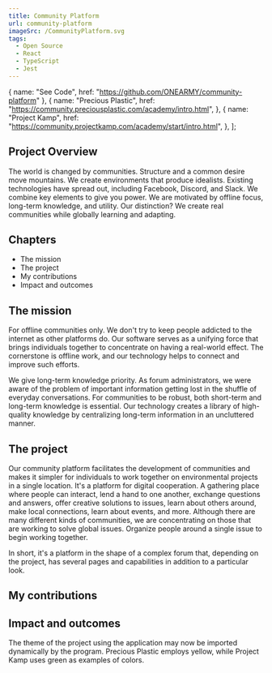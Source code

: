 ```yaml
---
title: Community Platform
url: community-platform
imageSrc: /CommunityPlatform.svg
tags:
  - Open Source
  - React
  - TypeScript
  - Jest
---
```



  { name: "See Code", href: "https://github.com/ONEARMY/community-platform" },
  {
    name: "Precious Plastic",
    href: "https://community.preciousplastic.com/academy/intro.html",
  },
  {
    name: "Project Kamp",
    href: "https://community.projectkamp.com/academy/start/intro.html",
  },
];

<div class="overview">
  <div class="description">
    <h2>Project Overview</h2>
    <p>
      The world is changed by communities. Structure and a common desire move
      mountains. We create environments that produce idealists. Existing
      technologies have spread out, including Facebook, Discord, and Slack. We
      combine key elements to give you power. We are motivated by offline focus,
      long-term knowledge, and utility. Our distinction? We create real
      communities while globally learning and adapting.
    </p>
  </div>
  <div class="process">
    <h2>Chapters</h2>
    <ul>
      <li>The mission</li>
      <li>The project</li>
      <li>My contributions</li>
      <li>Impact and outcomes</li>
    </ul>
  </div>
</div>
<section>
  <h2>The mission</h2>
  <p>
    For offline communities only. We don't try to keep people addicted to the
    internet as other platforms do. Our software serves as a unifying force that
    brings individuals together to concentrate on having a real-world effect.
    The cornerstone is offline work, and our technology helps to connect and
    improve such efforts.
  </p>
  <p>
    We give long-term knowledge priority. As forum administrators, we were aware
    of the problem of important information getting lost in the shuffle of
    everyday conversations. For communities to be robust, both short-term and
    long-term knowledge is essential. Our technology creates a library of
    high-quality knowledge by centralizing long-term information in an
    uncluttered manner.
  </p>
</section>
<section>
  <h2>The project</h2>
  <p>
    Our community platform facilitates the development of communities and makes
    it simpler for individuals to work together on environmental projects in a
    single location. It's a platform for digital cooperation. A gathering place
    where people can interact, lend a hand to one another, exchange questions
    and answers, offer creative solutions to issues, learn about others around,
    make local connections, learn about events, and more. Although there are
    many different kinds of communities, we are concentrating on those that are
    working to solve global issues. Organize people around a single issue to
    begin working together.
  </p>
  <p>
    In short, it's a platform in the shape of a complex forum that, depending on
    the project, has several pages and capabilities in addition to a particular
    look.
  </p>
</section>
<section>
  <h2>My contributions</h2>
  <div class="contribution-highlight">
    <GitHighlight
      title="Pull Requests"
      stats="12"
      link="https://github.com/ONEARMY/community-platform/pulls?q=is%3Apr+author%3ABaltacMihai+is%3Aclosed+is%3Amerged"
    />
    <GitHighlight
      title="Issues"
      stats="3"
      link="https://github.com/ONEARMY/community-platform/issues?q=is%3Aissue+author%3ABaltacMihai+"
    />
    <GitHighlight
      title="Commits"
      stats="31"
      link="https://github.com/ONEARMY/community-platform/commits?author=BaltacMihai"
    />
    <GitHighlight
      title="Impact"
      stats={[
        { stats: "++1,406", type: "add" },
        { stats: "--1,462", type: "delete" },
      ]}
    />
  </div>
  <GitStory
    title="Dynamic theme"
    description="Get a dynamic custom theme for each project instead of using a generic theme directly."
    content={[
      {
        title: "fix: remove use of theme from logo",
        link: "https://github.com/ONEARMY/community-platform/pull/2435",
        type: "pull-request",
      },
      {
        title:
          "fix: remove use of theme from ChangePassword.form & ChangeEmail.form",
        link: "https://github.com/ONEARMY/community-platform/pull/2441",
        type: "pull-request",
      },
      {
        title: "refactor: remove use of theme from ProfileButtons",
        link: "https://github.com/ONEARMY/community-platform/pull/2448",
        type: "pull-request",
      },
      {
        title: "feature: research page card redesign",
        link: "https://github.com/ONEARMY/community-platform/pull/2454/files#diff-f7eb4dfa8b13565b42406cb4a70957f22bd494288781c049e5cce640eb37880f",
        type: "commit",
      },
      {
        title: "[refactor] Remove direct usage of Theme",
        link: "https://github.com/ONEARMY/community-platform/pull/2462",
        type: "pull-request",
      },
      {
        title: "refactor: imageConverter general theme removed",
        link: "https://github.com/ONEARMY/community-platform/pull/2472",
        type: "pull-request",
      },
    ]}
    isClosed={false}
  />
  <GitStory
    title="Clean Code"
    description="Applying the principles of clean code, refactor current code to make it simpler to understand and use"
    content={[
      {
        title: "refactor: font size changed from 16px to 18px",
        link: "https://github.com/ONEARMY/community-platform/pull/2454/commits/fb85a09cdee670b6a13277be9ee0467f7eb62a67",
        type: "commit",
      },
      {
        title: "chore: font size fixed and cleaned the unnecessary comments",
        link: "https://github.com/ONEARMY/community-platform/pull/2461",
        type: "pull-request",
      },
      {
        title: "refactor: rename 'yellow' variable to 'accent'",
        link: "https://github.com/ONEARMY/community-platform/pull/2469",
        type: "pull-request",
      },
      {
        title: "[refactor] consolidate common style variables",
        link: "https://github.com/ONEARMY/community-platform/pull/2477",
        type: "pull-request",
      },
      {
        title: "feat: align research filter section with how-to",
        link: "https://github.com/ONEARMY/community-platform/pull/2526",
        type: "pull-request",
      },
    ]}
    isClosed={false}
  />
  <GitStory
    title="Features"
    description="Build features that guarantee the user has the best possible experience."
    content={[
      {
        title: "feature: research page card redesign",
        link: "https://github.com/ONEARMY/community-platform/pull/2454",
        type: "pull-request",
      },
      {
        title: "feat: add show hide password icon ",
        link: "https://github.com/ONEARMY/community-platform/pull/2476",
        type: "pull-request",
      },
      {
        title: "feat: align research filter section with how-to",
        link: "https://github.com/ONEARMY/community-platform/pull/2526",
        type: "pull-request",
      },
    ]}
    isClosed={false}
  />
  <GitStory
    title="Unit tests"
    description="Create and modify unit tests that validate each testable component of the code."
    content={[
      {
        title: "refactor: remove redundant test",
        link: "https://github.com/ONEARMY/community-platform/pull/2526/files#diff-17ffb1a7521460c53e06b25d13b4728828f6e4af1cae8b105069f5234b04411e",
        type: "commit",
      },
      {
        title: "feat: add tests for FitlerSorterDecorator.ts",
        link: "https://github.com/ONEARMY/community-platform/pull/2526/files#diff-2f7b0a9c8d0556701b711c1867fb341d2fa47bebcd08734f98f11754c5572e8a",
        type: "commit",
      },
    ]}
    isClosed={false}
  />
</section>
<section>
  <h2>Impact and outcomes</h2>
  <p>
    The theme of the project using the application may now be imported
    dynamically by the program. Precious Plastic employs yellow, while Project
    Kamp uses green as examples of colors.
  </p>
</section>
